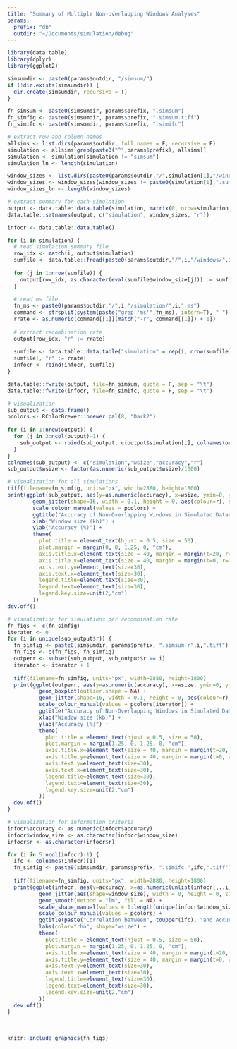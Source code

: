 ```yaml
---
title: "Summary of Multiple Non-overlapping Windows Analyses"
params:
  prefix: "db"
  outdir: "~/Documents/simulation/debug"
---
```


```r
library(data.table)
library(dplyr)
library(ggplot2)

simsumdir <- paste0(params$outdir, "/simsum/")
if (!dir.exists(simsumdir)) {
  dir.create(simsumdir, recursive = T)
}
```

```r
fn_simsum <- paste0(simsumdir, params$prefix, ".simsum")
fn_simfig <- paste0(simsumdir, params$prefix, ".simsum.tiff")
fn_simifc <- paste0(simsumdir, params$prefix, ".simifc")

# extract row and column names
allsims <- list.dirs(params$outdir, full.names = F, recursive = F)
simulation <- allsims[grep(paste0("^",params$prefix), allsims)]
simulation <- simulation[simulation != "simsum"]
simulation_ln <- length(simulation)

window_sizes <- list.dirs(paste0(params$outdir,"/",simulation[1],"/windows/"), full.names = F, recursive = F)
window_sizes <- window_sizes[window_sizes != paste0(simulation[1],".summary")]
window_sizes_ln <- length(window_sizes)

# extract summary for each simulation
output <- data.table::data.table(simulation, matrix(0, nrow=simulation_ln, ncol=window_sizes_ln+1))
data.table::setnames(output, c("simulation", window_sizes, "r"))

infocr <- data.table::data.table()

for (i in simulation) {
  # read simulation summary file
  row_idx <- match(i, output$simulation)
  sumfile <- data.table::fread(paste0(params$outdir,"/",i,"/windows/",i,".sum"))
  
  for (j in 1:nrow(sumfile)) {
    output[row_idx, as.character(eval(sumfile$window_size[j])) := sumfile$accuracy[j]]
  }
  
  # read ms file
  fn_ms <- paste0(params$outdir,"/",i,"/simulation/",i,".ms")
  command <- strsplit(system(paste("grep 'ms'",fn_ms), intern=T), " ")
  rrate <- as.numeric(command[[1]][match("-r", command[[1]]) + 1])
  
  # extract recombination rate
  output[row_idx, "r" := rrate]
  
  sumfile <- data.table::data.table("simulation" = rep(i, nrow(sumfile)), sumfile)
  sumfile[, "r" := rrate]
  infocr <- rbind(infocr, sumfile)
}

data.table::fwrite(output, file=fn_simsum, quote = F, sep = "\t")
data.table::fwrite(infocr, file=fn_simifc, quote = F, sep = "\t")

# visualization
sub_output <- data.frame()
pcolors <- RColorBrewer::brewer.pal(8, "Dark2")
  
for (i in 1:nrow(output)) {
  for (j in 3:ncol(output)-1) {
    sub_output <- rbind(sub_output, c(output$simulation[i], colnames(output)[j], as.character(output[i, ..j]), as.numeric(output[i, "r"])))
  }
}
colnames(sub_output) <- c("simulation","wsize","accuracy","r")
sub_output$wsize <- factor(as.numeric(sub_output$wsize)/1000)

# visualization for all simulations
tiff(filename=fn_simfig, units="px", width=2880, height=1800)
print(ggplot(sub_output, aes(y=as.numeric(accuracy), x=wsize, ymin=0, ymax=100)) + 
        geom_jitter(shape=16, width = 0.1, height = 0, aes(colour=r), size=5) +
        scale_colour_manual(values = pcolors) +
        ggtitle("Accuracy of Non-Overlapping Windows in Simulated Dataset") + 
        xlab("Window size (kb)") +
        ylab("Accuracy (%)") +
        theme(
          plot.title = element_text(hjust = 0.5, size = 50),
          plot.margin = margin(0, 0, 1.25, 0, "cm"),
          axis.title.x=element_text(size = 40, margin = margin(t=20, r=0, b=0, l=0)),
          axis.title.y=element_text(size = 40, margin = margin(t=0, r=20, b=0, l=0)),
          axis.text.y=element_text(size=30),
          axis.text.x=element_text(size=30),
          legend.title=element_text(size=30),
          legend.text=element_text(size=30),
          legend.key.size=unit(2,"cm")
        ))
dev.off()

# visualization for simulations per recombination rate
fn_figs <- c(fn_simfig)
iterator <- 0
for (i in unique(sub_output$r)) {
  fn_simfig <- paste0(simsumdir, params$prefix, ".simsum.r",i,".tiff")
  fn_figs <- c(fn_figs, fn_simfig)
  outperr <- subset(sub_output, sub_output$r == i)
  iterator <- iterator + 1
  
  tiff(filename=fn_simfig, units="px", width=2880, height=1800)
  print(ggplot(outperr, aes(y=as.numeric(accuracy), x=wsize, ymin=0, ymax=100)) + 
          geom_boxplot(outlier.shape = NA) +
          geom_jitter(shape=16, width = 0.1, height = 0, aes(colour=r), size=5) +
          scale_colour_manual(values = pcolors[iterator]) +
          ggtitle("Accuracy of Non-Overlapping Windows in Simulated Dataset") + 
          xlab("Window size (kb)") +
          ylab("Accuracy (%)") +
          theme(
            plot.title = element_text(hjust = 0.5, size = 50),
            plot.margin = margin(1.25, 0, 1.25, 0, "cm"),
            axis.title.x=element_text(size = 40, margin = margin(t=20, r=0, b=0, l=0)),
            axis.title.y=element_text(size = 40, margin = margin(t=0, r=20, b=0, l=0)),
            axis.text.y=element_text(size=30),
            axis.text.x=element_text(size=30),
            legend.title=element_text(size=30),
            legend.text=element_text(size=30),
            legend.key.size=unit(2,"cm")
          ))
  dev.off()
}

# visualization for information criteria
infocr$accuracy <- as.numeric(infocr$accuracy)
infocr$window_size <- as.character(infocr$window_size)
infocr$r <- as.character(infocr$r)

for (i in 5:ncol(infocr)-1) {
  ifc <- colnames(infocr)[i]
  fn_simfig <- paste0(simsumdir, params$prefix, ".simifc.",ifc,".tiff")
  
  tiff(filename=fn_simfig, units="px", width=2880, height=1800)
  print(ggplot(infocr, aes(y=accuracy, x=as.numeric(unlist(infocr[,..i])), ymin=0, ymax=100, color=r)) +
          geom_jitter(aes(shape=window_size), width = 0, height = 0, size=5) +
          geom_smooth(method = "lm", fill = NA) +
          scale_shape_manual(values = 1:length(unique(infocr$window_size))) +
          scale_colour_manual(values = pcolors) +
          ggtitle(paste("Correlation between", toupper(ifc), "and Accuracy")) + xlab(toupper(ifc)) + ylab("Accuracy (%)") +
          labs(color="rho", shape="wsize") +
          theme(
            plot.title = element_text(hjust = 0.5, size = 50),
            plot.margin = margin(1.25, 0, 1.25, 0, "cm"),
            axis.title.x=element_text(size = 40, margin = margin(t=20, r=0, b=0, l=0)),
            axis.title.y=element_text(size = 40, margin = margin(t=0, r=20, b=0, l=0)),
            axis.text.y=element_text(size=30),
            axis.text.x=element_text(size=30),
            legend.title=element_text(size=30),
            legend.text=element_text(size=30),
            legend.key.size=unit(2,"cm")
          ))
  dev.off()
}
```

<br>

```r
knitr::include_graphics(fn_figs)
```
